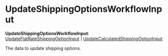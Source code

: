 
# UpdateShippingOptionsWorkflowInput

 **UpdateShippingOptionsWorkflowInput**: [UpdateFlatRateShippingOptionInput](../types.WorkflowTypes.FulfillmentWorkflow.UpdateFlatRateShippingOptionInput/page.mdx) \| [UpdateCalculatedShippingOptionInput](../types.WorkflowTypes.FulfillmentWorkflow.UpdateCalculatedShippingOptionInput/page.mdx)

The data to update shipping options.
